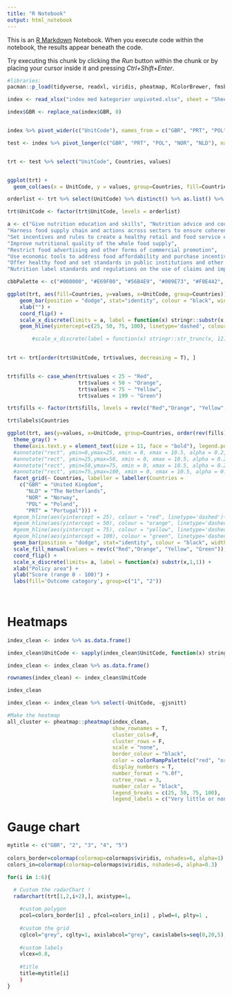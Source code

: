 ```yaml
---
title: "R Notebook"
output: html_notebook
---
```


This is an [R Markdown](http://rmarkdown.rstudio.com) Notebook. When you execute code within the notebook, the results appear beneath the code. 

Try executing this chunk by clicking the *Run* button within the chunk or by placing your cursor inside it and pressing *Ctrl+Shift+Enter*. 

```r
#libraries:
pacman::p_load(tidyverse, readxl, viridis, pheatmap, RColorBrewer, fmsb, hrbrthemes, viridis, colormap)


```

```r
index <- read_xlsx("index med kategorier unpivoted.xlsx", sheet = "Sheet9")

index$GBR <- replace_na(index$GBR, 0)


index %>% pivot_wider(c("UnitCode"), names_from = c("GBR", "PRT", "POL", "NOR", "NLD"), values_from = c("GBR", "PRT", "POL", "NOR", "NLD"))

test <- index %>% pivot_longer(c("GBR", "PRT", "POL", "NOR", "NLD"), names_to = "Countries", values_to = "values", )


trt <- test %>% select("UnitCode", Countries, values)


ggplot(trt) + 
  geom_col(aes(x = UnitCode, y = values, group=Countries, fill=Countries), position = "dodge") + coord_flip() + scale_x_discrete(label = function(x) stringr::str_trunc(x, 12))

```

```r

orderlist <- trt %>% select(UnitCode) %>% distinct() %>% as.list() %>% unlist()

trt$UnitCode <- factor(trt$UnitCode, levels = orderlist)

a <- c("Give nutrition education and skills", "Nutrition advice and counselling in health care settings" , "Inform people about food and nutrition through public awareness", 
"Harness food supply chain and actions across sectors to ensure coherence with health",
"Set incentives and rules to create a healthy retail and food service environment", 
"Improve nutritional quality of the whole food supply", 
"Restrict food advertising and other forms of commercial promotion", 
"Use economic tools to address food affordability and purchase incentives", 
"Offer healthy food and set standards in public institutions and other specific settings", 
"Nutrition label standards and regulations on the use of claims and implied claims on food")

cbbPalette <- c("#000000", "#E69F00", "#56B4E9", "#009E73", "#F0E442", "#0072B2", "#D55E00", "#CC79A7")

ggplot(trt, aes(fill=Countries, y=values, x=UnitCode, group=Countries)) + 
    geom_bar(position = "dodge", stat="identity", colour = "black", width=0.45) +
    xlab("") +
    coord_flip() +
    scale_x_discrete(limits = a, label = function(x) stringr::substr(x,1,1)) +
    geom_hline(yintercept=c(25, 50, 75, 100), linetype='dashed', colour=c('red', 'orange', 'yellow', 'green'), show.legend = T)

        #scale_x_discrete(label = function(x) stringr::str_trunc(x, 12))
    
```


```r
trt <- trt[order(trt$UnitCode, trt$values, decreasing = T), ]


trt$fills <- case_when(trt$values < 25 ~ "Red",
                       trt$values < 50 ~ "Orange",
                       trt$values < 75 ~ "Yellow",
                       trt$values < 199 ~ "Green")

trt$fills <- factor(trt$fills, levels = rev(c("Red","Orange", "Yellow", "Green")))

trt$labels$Countries 

ggplot(trt, aes(y=values, x=UnitCode, group=Countries, order(rev(fills)))) + 
  theme_gray() +
  theme(axis.text.y = element_text(size = 11, face = "bold"), legend.position="bottom") + 
  #annotate("rect", ymin=0,ymax=25, xmin = 0, xmax = 10.5, alpha = 0.2, fill = "red") + 
  #annotate("rect", ymin=25,ymax=50, xmin = 0, xmax = 10.5, alpha = 0.2, fill = "orange") +
  #annotate("rect", ymin=50,ymax=75, xmin = 0, xmax = 10.5, alpha = 0.2, fill = "yellow") +
  #annotate("rect", ymin=75,ymax=100, xmin = 0, xmax = 10.5, alpha = 0.2, fill = "green") +
  facet_grid(~ Countries, labeller = labeller(Countries = 
    c("GBR" = "United Kingdom",
      "NLD" = "The Netherlands",
      "NOR" = "Norway",
      "POL" = "Poland",
      "PRT" = "Portugal"))) + 
  #geom_hline(aes(yintercept = 25), colour = "red", linetype='dashed')+
  #geom_hline(aes(yintercept = 50), colour = "orange", linetype='dashed')+
  #geom_hline(aes(yintercept = 75), colour = "yellow", linetype='dashed')+
  #geom_hline(aes(yintercept = 100), colour = "green", linetype='dashed')+
  geom_bar(position = "dodge", stat="identity", colour = "black", width=0.45, aes(fill=fills)) +
  scale_fill_manual(values = rev(c("Red","Orange", "Yellow", "Green")), labels= rev(c("Poor or non-existing", "Low quality", "Moderate quality", "High quality"))) +
  coord_flip() + 
  scale_x_discrete(limits= a, label = function(x) substr(x,1,1)) + 
  xlab("Policy area") + 
  ylab("Score (range 0 - 100)") +
  labs(fill='Outcome category', group=c("1", "2")) 
  
    
```

# Heatmaps
```r
index_clean <- index %>% as.data.frame()

index_clean$UnitCode <- sapply(index_clean$UnitCode, function(x) stringr::str_trunc(x, 20))

index_clean <- index_clean %>% as.data.frame()

rownames(index_clean) <- index_clean$UnitCode

index_clean

index_clean <- index_clean %>% select(-UnitCode, -gjsnitt)

#Make the heatmap
all_cluster <- pheatmap::pheatmap(index_clean, 
                                  show_rownames = T, 
                                  cluster_cols=F, 
                                  cluster_rows = F, 
                                  scale = "none", 
                                  border_colour = "black",
                                  color = colorRampPalette(c("red", "orange", "yellow", "forestgreen"))(50),
                                  display_numbers = T, 
                                  number_format = "%.0f", 
                                  cutree_rows = 3, 
                                  number_color = "black",
                                  legend_breaks = c(25, 50, 75, 100),
                                  legend_labels = c("Very little or non-existing", "Low quality", "Moderate quality", "High quality"))

```
# Gauge chart

```r

mytitle <- c("GBR", "2", "3", "4", "5")
  
colors_border=colormap(colormap=colormaps$viridis, nshades=6, alpha=1)
colors_in=colormap(colormap=colormaps$viridis, nshades=6, alpha=0.3)

for(i in 1:6){

  # Custom the radarChart !
  radarchart(trt[1,2,i+2),], axistype=1, 
  
    #custom polygon
    pcol=colors_border[i] , pfcol=colors_in[i] , plwd=4, plty=1 , 
  
    #custom the grid
    cglcol="grey", cglty=1, axislabcol="grey", caxislabels=seq(0,20,5), cglwd=0.8,
  
    #custom labels
    vlcex=0.8,
    
    #title
    title=mytitle[i]
    )
}
```

